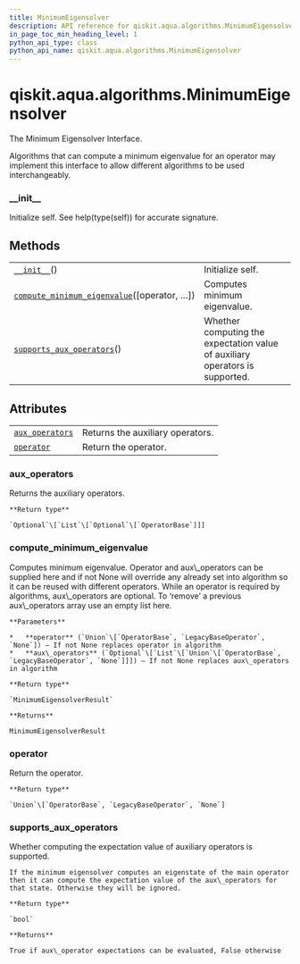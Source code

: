 ```yaml
---
title: MinimumEigensolver
description: API reference for qiskit.aqua.algorithms.MinimumEigensolver
in_page_toc_min_heading_level: 1
python_api_type: class
python_api_name: qiskit.aqua.algorithms.MinimumEigensolver
---
```


# qiskit.aqua.algorithms.MinimumEigensolver

<Class id="qiskit.aqua.algorithms.MinimumEigensolver" github="https://github.com/qiskit-community/qiskit-aqua/tree/stable/0.9/qiskit/aqua/algorithms/minimum_eigen_solvers/minimum_eigen_solver.py" signature="MinimumEigensolver">
  The Minimum Eigensolver Interface.

  Algorithms that can compute a minimum eigenvalue for an operator may implement this interface to allow different algorithms to be used interchangeably.

  ### \_\_init\_\_

  <Function id="qiskit.aqua.algorithms.MinimumEigensolver.__init__" name="__init__" signature="abstract __init__()">
    Initialize self. See help(type(self)) for accurate signature.
  </Function>

  ## Methods

  |                                                                                                                                                                                              |                                                                              |
  | -------------------------------------------------------------------------------------------------------------------------------------------------------------------------------------------- | ---------------------------------------------------------------------------- |
  | [`__init__`](#qiskit.aqua.algorithms.MinimumEigensolver.__init__ "qiskit.aqua.algorithms.MinimumEigensolver.__init__")()                                                                     | Initialize self.                                                             |
  | [`compute_minimum_eigenvalue`](#qiskit.aqua.algorithms.MinimumEigensolver.compute_minimum_eigenvalue "qiskit.aqua.algorithms.MinimumEigensolver.compute_minimum_eigenvalue")(\[operator, …]) | Computes minimum eigenvalue.                                                 |
  | [`supports_aux_operators`](#qiskit.aqua.algorithms.MinimumEigensolver.supports_aux_operators "qiskit.aqua.algorithms.MinimumEigensolver.supports_aux_operators")()                           | Whether computing the expectation value of auxiliary operators is supported. |

  ## Attributes

  |                                                                                                                                       |                                  |
  | ------------------------------------------------------------------------------------------------------------------------------------- | -------------------------------- |
  | [`aux_operators`](#qiskit.aqua.algorithms.MinimumEigensolver.aux_operators "qiskit.aqua.algorithms.MinimumEigensolver.aux_operators") | Returns the auxiliary operators. |
  | [`operator`](#qiskit.aqua.algorithms.MinimumEigensolver.operator "qiskit.aqua.algorithms.MinimumEigensolver.operator")                | Return the operator.             |

  ### aux\_operators

  <Function id="qiskit.aqua.algorithms.MinimumEigensolver.aux_operators" name="aux_operators" signature="abstract property aux_operators">
    Returns the auxiliary operators.

    **Return type**

    `Optional`\[`List`\[`Optional`\[`OperatorBase`]]]
  </Function>

  ### compute\_minimum\_eigenvalue

  <Function id="qiskit.aqua.algorithms.MinimumEigensolver.compute_minimum_eigenvalue" name="compute_minimum_eigenvalue" signature="abstract compute_minimum_eigenvalue(operator=None, aux_operators=None)">
    Computes minimum eigenvalue. Operator and aux\_operators can be supplied here and if not None will override any already set into algorithm so it can be reused with different operators. While an operator is required by algorithms, aux\_operators are optional. To ‘remove’ a previous aux\_operators array use an empty list here.

    **Parameters**

    *   **operator** (`Union`\[`OperatorBase`, `LegacyBaseOperator`, `None`]) – If not None replaces operator in algorithm
    *   **aux\_operators** (`Optional`\[`List`\[`Union`\[`OperatorBase`, `LegacyBaseOperator`, `None`]]]) – If not None replaces aux\_operators in algorithm

    **Return type**

    `MinimumEigensolverResult`

    **Returns**

    MinimumEigensolverResult
  </Function>

  ### operator

  <Function id="qiskit.aqua.algorithms.MinimumEigensolver.operator" name="operator" signature="abstract property operator">
    Return the operator.

    **Return type**

    `Union`\[`OperatorBase`, `LegacyBaseOperator`, `None`]
  </Function>

  ### supports\_aux\_operators

  <Function id="qiskit.aqua.algorithms.MinimumEigensolver.supports_aux_operators" name="supports_aux_operators" signature="classmethod supports_aux_operators()">
    Whether computing the expectation value of auxiliary operators is supported.

    If the minimum eigensolver computes an eigenstate of the main operator then it can compute the expectation value of the aux\_operators for that state. Otherwise they will be ignored.

    **Return type**

    `bool`

    **Returns**

    True if aux\_operator expectations can be evaluated, False otherwise
  </Function>
</Class>

